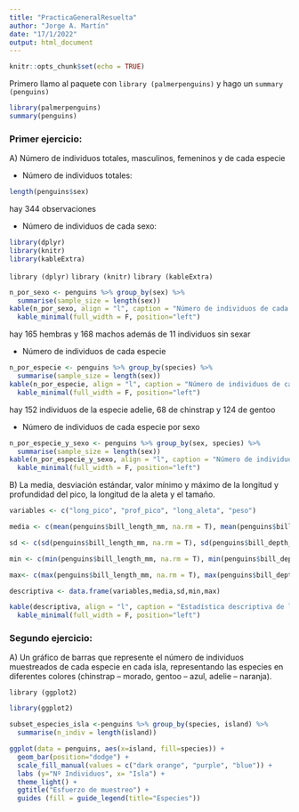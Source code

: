 ```yaml
---
title: "PracticaGeneralResuelta"
author: "Jorge A. Martín"
date: "17/1/2022"
output: html_document
---
```


```r
knitr::opts_chunk$set(echo = TRUE)
```

Primero llamo al paquete con `library (palmerpenguins)` y hago un `summary (penguins)`

```r
library(palmerpenguins)
summary(penguins)
```

### Primer ejercicio:

A\) Número de individuos totales, masculinos, femeninos y de cada especie

-   Número de individuos totales:

```r
length(penguins$sex)
```

hay 344 observaciones

-   Número de individuos de cada sexo:

```r
library(dplyr)
library(knitr)
library(kableExtra)
```

`library (dplyr)` 
`library (knitr)`
`library (kableExtra)`

```r
n_por_sexo <- penguins %>% group_by(sex) %>% 
  summarise(sample_size = length(sex))
kable(n_por_sexo, align = "l", caption = "Número de individuos de cada sexo") %>% 
  kable_minimal(full_width = F, position="left")
```

hay 165 hembras y 168 machos además de 11 individuos sin sexar

-   Número de individuos de cada especie

```r
n_por_especie <- penguins %>% group_by(species) %>% 
  summarise(sample_size = length(sex))
kable(n_por_especie, align = "l", caption = "Número de individuos de cada especie")%>% 
  kable_minimal(full_width = F, position="left")

```

hay 152 individuos de la especie adelie, 68 de chinstrap y 124 de gentoo

-   Número de individuos de cada especie por sexo

```r
n_por_especie_y_sexo <- penguins %>% group_by(sex, species) %>% 
  summarise(sample_size = length(sex))
kable(n_por_especie_y_sexo, align = "l", caption = "Número de individuos de cada grupo")%>% 
  kable_minimal(full_width = F, position="left")

```

B\) La media, desviación estándar, valor mínimo y máximo de la longitud y
profundidad del pico, la longitud de la aleta y el tamaño.

```r
variables <- c("long_pico", "prof_pico", "long_aleta", "peso")

media <- c(mean(penguins$bill_length_mm, na.rm = T), mean(penguins$bill_depth_mm, na.rm = T), mean(penguins$flipper_length_mm, na.rm = T), mean(penguins$body_mass_g, na.rm = T))

sd <- c(sd(penguins$bill_length_mm, na.rm = T), sd(penguins$bill_depth_mm, na.rm = T), sd(penguins$flipper_length_mm, na.rm = T), sd(penguins$body_mass_g, na.rm = T))

min <- c(min(penguins$bill_length_mm, na.rm = T), min(penguins$bill_depth_mm, na.rm = T), min(penguins$flipper_length_mm, na.rm = T), min(penguins$body_mass_g, na.rm = T))

max<- c(max(penguins$bill_length_mm, na.rm = T), max(penguins$bill_depth_mm, na.rm = T), max(penguins$flipper_length_mm, na.rm = T), max(penguins$body_mass_g, na.rm = T))

descriptiva <- data.frame(variables,media,sd,min,max)

kable(descriptiva, align = "l", caption = "Estadística descriptiva de las variables")%>% 
  kable_minimal(full_width = F, position="left")
```


### Segundo ejercicio:

A\) Un gráfico de barras que represente el número de individuos muestreados de cada especie en cada isla, representando las especies en diferentes colores (chinstrap – morado, gentoo – azul, adelie – naranja). 

`library (ggplot2)`

```r
library(ggplot2)
```
```r
subset_especies_isla <-penguins %>% group_by(species, island) %>% 
  summarise(n_indiv = length(island))
```

```r

ggplot(data = penguins, aes(x=island, fill=species)) + 
  geom_bar(position="dodge") + 
  scale_fill_manual(values = c("dark orange", "purple", "blue")) + 
  labs (y="Nº Individuos", x= "Isla") +
  theme_light() + 
  ggtitle("Esfuerzo de muestreo") + 
  guides (fill = guide_legend(title="Especies"))

  
```

